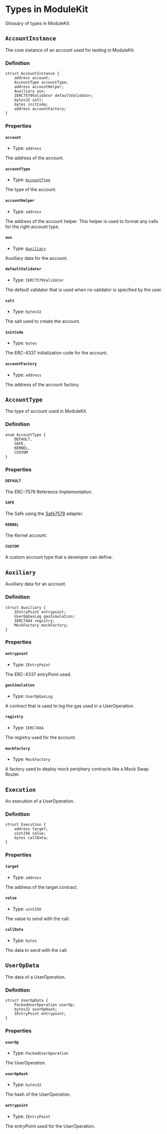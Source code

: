 # Types in ModuleKit

Glossary of types in ModuleKit.

## `AccountInstance`

The core instance of an account used for testing in ModuleKit.

### Definition

```solidity
struct AccountInstance {
    address account;
    AccountType accountType;
    address accountHelper;
    Auxiliary aux;
    IERC7579Validator defaultValidator;
    bytes32 salt;
    bytes initCode;
    address accountFactory;
}
```

### Properties

#### `account`

- Type: `address`

The address of the account.

#### `accountType`

- Type: [`AccountType`](#accounttype)

The type of the account.

#### `accountHelper`

- Type: `address`

The address of the account helper. This helper is used to format any calls for the right account type.

#### `aux`

- Type: [`Auxiliary`](#auxiliary)

Auxiliary data for the account.

#### `defaultValidator`

- Type: `IERC7579Validator`

The default validator that is used when no validator is specified by the user.

#### `salt`

- Type: `bytes32`

The salt used to create the account.

#### `initCode`

- Type: `bytes`

The ERC-4337 initialization code for the account.

#### `accountFactory`

- Type: `address`

The address of the account factory.

## `AccountType`

The type of account used in ModuleKit.

### Definition

```solidity
enum AccountType {
    DEFAULT,
    SAFE,
    KERNEL,
    CUSTOM
}
```

### Properties

#### `DEFAULT`

The ERC-7579 Reference Implementation.

#### `SAFE`

The Safe using the [Safe7579](https://github.com/rhinestonewtf/safe7579) adapter.

#### `KERNEL`

The Kernel account.

#### `CUSTOM`

A custom account type that a developer can define.

## `Auxiliary`

Auxiliary data for an account.

### Definition

```solidity
struct Auxiliary {
    IEntryPoint entrypoint;
    UserOpGasLog gasSimulation;
    IERC7484 registry;
    MockFactory mockFactory;
}
```

### Properties

#### `entrypoint`

- Type: `IEntryPoint`

The ERC-4337 entryPoint used.

#### `gasSimulation`

- Type: `UserOpGasLog`

A contract that is used to log the gas used in a UserOperation.

#### `registry`

- Type: `IERC7484`

The registry used for the account.

#### `mockFactory`

- Type: `MockFactory`

A factory used to deploy mock periphery contracts like a Mock Swap Router.

## `Execution`

An execution of a UserOperation.

### Definition

```solidity
struct Execution {
    address target;
    uint256 value;
    bytes callData;
}
```

### Properties

#### `target`

- Type: `address`

The address of the target contract.

#### `value`

- Type: `uint256`

The value to send with the call.

#### `callData`

- Type: `bytes`

The data to send with the call.

## `UserOpData`

The data of a UserOperation.

### Definition

```solidity
struct UserOpData {
    PackedUserOperation userOp;
    bytes32 userOpHash;
    IEntryPoint entrypoint;
}
```

### Properties

#### `userOp`

- Type: `PackedUserOperation`

The UserOperation.

#### `userOpHash`

- Type: `bytes32`

The hash of the UserOperation.

#### `entrypoint`

- Type: `IEntryPoint`

The entryPoint used for the UserOperation.
